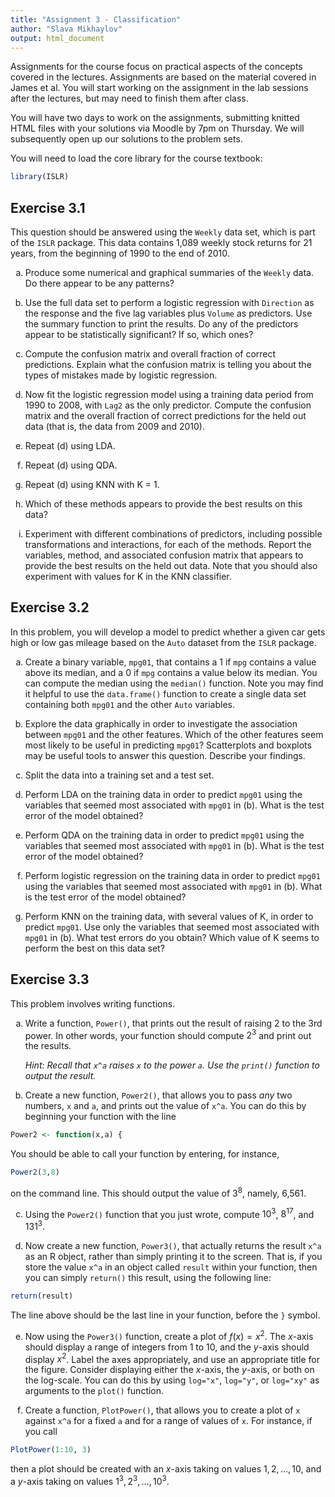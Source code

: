 ```yaml
---
title: "Assignment 3 - Classification"
author: "Slava Mikhaylov"
output: html_document
---
```


Assignments for the course focus on practical aspects of the concepts covered in the lectures. Assignments are based on the material covered in James et al. You will start working on the assignment in the lab sessions after the lectures, but may need to finish them after class.

You will have two days to work on the assignments, submitting knitted HTML files with your solutions via Moodle by 7pm on Thursday. We will subsequently open up our solutions to the problem sets. 

You will need to load the core library for the course textbook:
```r
library(ISLR)
```


## Exercise 3.1

This question should be answered using the `Weekly` data set, which is part of the `ISLR` package. This data contains 1,089 weekly stock returns for 21 years, from the beginning of 1990 to the end of 2010.

(a) Produce some numerical and graphical summaries of the `Weekly` data. Do there appear to be any patterns?

(b) Use the full data set to perform a logistic regression with `Direction` as the response and the five lag variables plus `Volume` as predictors. Use the summary function to print the results. Do any of the predictors appear to be statistically significant? If so, which ones?

(c) Compute the confusion matrix and overall fraction of correct predictions. Explain what the confusion matrix is telling you about the types of mistakes made by logistic regression.

(d) Now fit the logistic regression model using a training data period from 1990 to 2008, with `Lag2` as the only predictor. Compute the confusion matrix and the overall fraction of correct predictions for the held out data (that is, the data from 2009 and 2010).

(e) Repeat (d) using LDA.

(f) Repeat (d) using QDA.

(g) Repeat (d) using KNN with K = 1.

(h) Which of these methods appears to provide the best results on this data?

(i) Experiment with different combinations of predictors, including possible transformations and interactions, for each of the methods. Report the variables, method, and associated confusion matrix that appears to provide the best results on the held out data. Note that you should also experiment with values for K in the KNN classifier.


## Exercise 3.2

In this problem, you will develop a model to predict whether a given car gets high or low gas mileage based on the `Auto` dataset from the `ISLR` package.

(a) Create a binary variable, `mpg01`, that contains a 1 if `mpg` contains a value above its median, and a 0 if `mpg` contains a value below its median. You can compute the median using the `median()` function. Note you may find it helpful to use the `data.frame()` function to create a single data set containing both `mpg01` and the other `Auto` variables.

(b) Explore the data graphically in order to investigate the association between `mpg01` and the other features. Which of the other features seem most likely to be useful in predicting `mpg01`? Scatterplots and boxplots may be useful tools to answer this question. Describe your findings.

(c) Split the data into a training set and a test set.

(d) Perform LDA on the training data in order to predict `mpg01` using the variables that seemed most associated with `mpg01` in (b). What is the test error of the model obtained?

(e) Perform QDA on the training data in order to predict `mpg01` using the variables that seemed most associated with `mpg01` in (b). What is the test error of the model obtained?

(f) Perform logistic regression on the training data in order to predict `mpg01` using the variables that seemed most associated with `mpg01` in (b). What is the test error of the model obtained?

(g) Perform KNN on the training data, with several values of K, in order to predict `mpg01`. Use only the variables that seemed most associated with `mpg01` in (b). What test errors do you obtain? Which value of K seems to perform the best on this data set?


## Exercise 3.3

This problem involves writing functions.

(a) Write a function, `Power()`, that prints out the result of raising 2 to the 3rd power. In other words, your function should compute $2^3$ and print out the results.

    *Hint: Recall that `x^a` raises `x` to the power `a`. Use the `print()` function to output the result.*

(b) Create a new function, `Power2()`, that allows you to pass *any* two numbers, `x` and `a`, and prints out the value of `x^a`. You can do this by beginning your function with the line
```r
Power2 <- function(x,a) {
```
You should be able to call your function by entering, for instance,
```r
Power2(3,8)
```
on the command line. This should output the value of $3^8$, namely, 6,561.

(c) Using the `Power2()` function that you just wrote, compute $10^3$, $8^{17}$, and $131^3$.

(d) Now create a new function, `Power3()`, that actually returns the result `x^a` as an R object, rather than simply printing it to the screen. That is, if you store the value `x^a` in an object called `result` within your function, then you can simply `return()` this result, using the following line:

```r
return(result)
```

The line above should be the last line in your function, before the `}` symbol.

(e) Now using the `Power3()` function, create a plot of $f(x) = x^2$. The $x$-axis should display a range of integers from 1 to 10, and the $y$-axis should display $x^2$. Label the axes appropriately, and use an appropriate title for the figure. Consider displaying either the $x$-axis, the $y$-axis, or both on the log-scale. You can do this by using `log="x"`, `log="y"`, or `log="xy"` as arguments to the `plot()` function.

(f) Create a function, `PlotPower()`, that allows you to create a plot of `x` against `x^a` for a fixed `a` and for a range of values of `x`. For instance, if you call
```r
PlotPower(1:10, 3)
```
then a plot should be created with an $x$-axis taking on values $1,2,\dots ,10$, and a $y$-axis taking on values $1^3,2^3,\dots ,10^3$.
